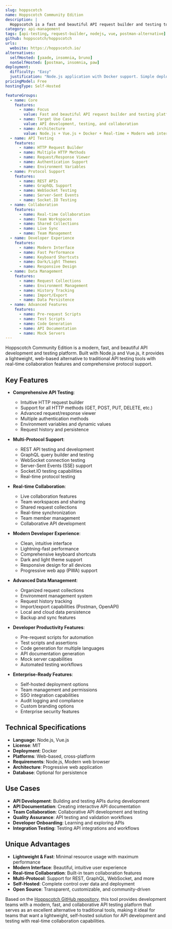 ```yaml
---
slug: hoppscotch
name: Hoppscotch Community Edition
description: |
  Hoppscotch is a fast and beautiful API request builder and testing tool. Built with Node.js and Vue.js, it provides a modern, lightweight alternative to Postman with real-time collaboration features and comprehensive API testing capabilities.
category: api-management
tags: [api-testing, request-builder, nodejs, vue, postman-alternative]
github: hoppscotch/hoppscotch
urls:
  website: https://hoppscotch.io/
alternatives:
  selfHosted: [yaade, insomnia, bruno]
  nonSelfHosted: [postman, insomnia, paw]
deployment:
  difficulty: "Easy"
  justification: "Node.js application with Docker support. Simple deployment with modern web-based interface for API testing and development."
pricingModel: Free
hostingType: Self-Hosted

featureGroups:
  - name: Core
    features:
      - name: Focus
        value: Fast and beautiful API request builder and testing platform
      - name: Target Use Case
        value: API development, testing, and collaboration
      - name: Architecture
        value: Node.js + Vue.js + Docker + Real-time + Modern web interface
  - name: API Testing
    features:
      - name: HTTP Request Builder
      - name: Multiple HTTP Methods
      - name: Request/Response Viewer
      - name: Authentication Support
      - name: Environment Variables
  - name: Protocol Support
    features:
      - name: REST APIs
      - name: GraphQL Support
      - name: WebSocket Testing
      - name: Server-Sent Events
      - name: Socket.IO Testing
  - name: Collaboration
    features:
      - name: Real-time Collaboration
      - name: Team Workspaces
      - name: Shared Collections
      - name: Live Sync
      - name: Team Management
  - name: Developer Experience
    features:
      - name: Modern Interface
      - name: Fast Performance
      - name: Keyboard Shortcuts
      - name: Dark/Light Themes
      - name: Responsive Design
  - name: Data Management
    features:
      - name: Request Collections
      - name: Environment Management
      - name: History Tracking
      - name: Import/Export
      - name: Data Persistence
  - name: Advanced Features
    features:
      - name: Pre-request Scripts
      - name: Test Scripts
      - name: Code Generation
      - name: API Documentation
      - name: Mock Servers
---
```


Hoppscotch Community Edition is a modern, fast, and beautiful API development and testing platform. Built with Node.js and Vue.js, it provides a lightweight, web-based alternative to traditional API testing tools with real-time collaboration features and comprehensive protocol support.

## Key Features

- **Comprehensive API Testing**:

  - Intuitive HTTP request builder
  - Support for all HTTP methods (GET, POST, PUT, DELETE, etc.)
  - Advanced request/response viewer
  - Multiple authentication methods
  - Environment variables and dynamic values
  - Request history and persistence

- **Multi-Protocol Support**:

  - REST API testing and development
  - GraphQL query builder and testing
  - WebSocket connection testing
  - Server-Sent Events (SSE) support
  - Socket.IO testing capabilities
  - Real-time protocol testing

- **Real-time Collaboration**:

  - Live collaboration features
  - Team workspaces and sharing
  - Shared request collections
  - Real-time synchronization
  - Team member management
  - Collaborative API development

- **Modern Developer Experience**:

  - Clean, intuitive interface
  - Lightning-fast performance
  - Comprehensive keyboard shortcuts
  - Dark and light theme support
  - Responsive design for all devices
  - Progressive web app (PWA) support

- **Advanced Data Management**:

  - Organized request collections
  - Environment management system
  - Request history tracking
  - Import/export capabilities (Postman, OpenAPI)
  - Local and cloud data persistence
  - Backup and sync features

- **Developer Productivity Features**:

  - Pre-request scripts for automation
  - Test scripts and assertions
  - Code generation for multiple languages
  - API documentation generation
  - Mock server capabilities
  - Automated testing workflows

- **Enterprise-Ready Features**:
  - Self-hosted deployment options
  - Team management and permissions
  - SSO integration capabilities
  - Audit logging and compliance
  - Custom branding options
  - Enterprise security features

## Technical Specifications

- **Language**: Node.js, Vue.js
- **License**: MIT
- **Deployment**: Docker
- **Platforms**: Web-based, cross-platform
- **Requirements**: Node.js, Modern web browser
- **Architecture**: Progressive web application
- **Database**: Optional for persistence

## Use Cases

- **API Development**: Building and testing APIs during development
- **API Documentation**: Creating interactive API documentation
- **Team Collaboration**: Collaborative API development and testing
- **Quality Assurance**: API testing and validation workflows
- **Developer Onboarding**: Learning and exploring APIs
- **Integration Testing**: Testing API integrations and workflows

## Unique Advantages

- **Lightweight & Fast**: Minimal resource usage with maximum performance
- **Modern Interface**: Beautiful, intuitive user experience
- **Real-time Collaboration**: Built-in team collaboration features
- **Multi-Protocol**: Support for REST, GraphQL, WebSocket, and more
- **Self-Hosted**: Complete control over data and deployment
- **Open Source**: Transparent, customizable, and community-driven

Based on the [Hoppscotch GitHub repository](https://github.com/hoppscotch/hoppscotch), this tool provides development teams with a modern, fast, and collaborative API testing platform that serves as an excellent alternative to traditional tools, making it ideal for teams that want a lightweight, self-hosted solution for API development and testing with real-time collaboration capabilities.
